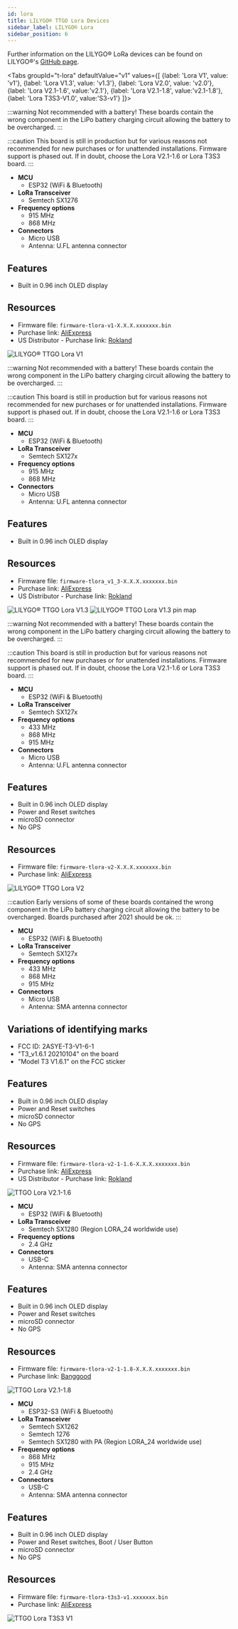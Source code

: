 ```yaml
---
id: lora
title: LILYGO® TTGO Lora Devices
sidebar_label: LILYGO® Lora
sidebar_position: 6
---
```



Further information on the LILYGO® LoRa devices can be found on LILYGO®'s [GitHub page](https://github.com/Xinyuan-LilyGO/LilyGo-LoRa-Series).

<Tabs
groupId="t-lora"
defaultValue="v1"
values={[
{label: 'Lora V1', value: 'v1'},
{label: 'Lora V1.3', value: 'v1.3'},
{label: 'Lora V2.0', value: 'v2.0'},
{label: 'Lora V2.1-1.6', value:'v2.1'},
{label: 'Lora V2.1-1.8', value:'v2.1-1.8'},
{label: 'Lora T3S3-V1.0', value:'S3-v1'}
]}>
<TabItem value="v1">

:::warning
Not recommended with a battery! These boards contain the wrong component in the LiPo battery charging circuit allowing the battery to be overcharged.
:::

:::caution
This board is still in production but for various reasons not recommended for new purchases or for unattended installations. Firmware support is phased out. If in doubt, choose the Lora V2.1-1.6 or Lora T3S3 board.
:::

- **MCU**
  - ESP32 (WiFi & Bluetooth)
- **LoRa Transceiver**
  - Semtech SX1276
- **Frequency options**
  - 915 MHz
  - 868 MHz
- **Connectors**
  - Micro USB
  - Antenna: U.FL antenna connector

## Features

- Built in 0.96 inch OLED display

## Resources

- Firmware file: `firmware-tlora-v1-X.X.X.xxxxxxx.bin`
- Purchase link: [AliExpress](https://www.aliexpress.com/item/32996759721.html)
- US Distributor - Purchase link: [Rokland](https://store.rokland.com/products/lilygo-ttgo-lora32-v1-0-wireless-module-esp32-lora-915mhz-oled-0-96-inch-display-wifi-bluetooth-esp-32-antenna-ch9102-q184?ref=8Bb2mUO5i-jKwt)

![LILYGO® TTGO Lora V1](/img/hardware/lora-v1.png)

</TabItem>
<TabItem value="v1.3">

:::warning
Not recommended with a battery! These boards contain the wrong component in the LiPo battery charging circuit allowing the battery to be overcharged.
:::

:::caution
This board is still in production but for various reasons not recommended for new purchases or for unattended installations. Firmware support is phased out. If in doubt, choose the Lora V2.1-1.6 or Lora T3S3 board.
:::

- **MCU**
  - ESP32 (WiFi & Bluetooth)
- **LoRa Transceiver**
  - Semtech SX127x
- **Frequency options**
  - 915 MHz
  - 868 MHz
- **Connectors**
  - Micro USB
  - Antenna: U.FL antenna connector

## Features

- Built in 0.96 inch OLED display

## Resources

- Firmware file: `firmware-tlora_v1_3-X.X.X.xxxxxxx.bin`
- Purchase link: [AliExpress](https://www.aliexpress.com/item/4000628100802.html)
- US Distributor - Purchase link: [Rokland](https://store.rokland.com/products/lilygo-lora-v1-3-esp32-sx1276-915mhz-wifi-wireless-bluetooth-module-0-96-inch-oled-screen-support-arduino-development-board-q312?ref=8Bb2mUO5i-jKwt)

![LILYGO® TTGO Lora V1.3](/img/hardware/lora-v1.3.png)
![LILYGO® TTGO Lora V1.3 pin map](/img/hardware/lora-v1.3_pinmap.webp)

</TabItem>
<TabItem value="v2.0">

:::warning
Not recommended with a battery! These boards contain the wrong component in the LiPo battery charging circuit allowing the battery to be overcharged.
:::

:::caution
This board is still in production but for various reasons not recommended for new purchases or for unattended installations. Firmware support is phased out. If in doubt, choose the Lora V2.1-1.6 or Lora T3S3 board.
:::

- **MCU**
  - ESP32 (WiFi & Bluetooth)
- **LoRa Transceiver**
  - Semtech SX127x
- **Frequency options**
  - 433 MHz
  - 868 MHz
  - 915 MHz
- **Connectors**
  - Micro USB
  - Antenna: U.FL antenna connector

## Features

- Built in 0.96 inch OLED display
- Power and Reset switches
- microSD connector
- No GPS

## Resources

- Firmware file: `firmware-tlora-v2-X.X.X.xxxxxxx.bin`
- Purchase link: [AliExpress](https://www.aliexpress.com/item/32846302183.html)

![LILYGO® TTGO Lora V2](/img/hardware/lora-v2.0.png)

</TabItem>
<TabItem value="v2.1">

:::caution
Early versions of some of these boards contained the wrong component in the LiPo battery charging circuit allowing the battery to be overcharged. Boards purchased after 2021 should be ok.
:::

- **MCU**
  - ESP32 (WiFi & Bluetooth)
- **LoRa Transceiver**
  - Semtech SX127x
- **Frequency options**
  - 433 MHz
  - 868 MHz
  - 915 MHz
- **Connectors**
  - Micro USB
  - Antenna: SMA antenna connector

## Variations of identifying marks
  - FCC ID: 2ASYE-T3-V1-6-1
  - "T3_v1.6.1 20210104" on the board
  - "Model T3 V1.6.1" on the FCC sticker
  
## Features

- Built in 0.96 inch OLED display
- Power and Reset switches
- microSD connector
- No GPS

## Resources

- Firmware file: `firmware-tlora-v2-1-1.6-X.X.X.xxxxxxx.bin`
- Purchase link: [AliExpress](https://www.aliexpress.com/item/32915894264.html)
- US Distributor - Purchase link: [Rokland](https://store.rokland.com/products/lilygo-ttgo-lora32-v2-1_1-6-version-915mhz-esp32-lora-oled-0-96-inch-sd-card-bluetooth-wifi-wireless-module-esp-32-sma-q211?ref=8Bb2mUO5i-jKwt)

![TTGO Lora V2.1-1.6](/img/hardware/lora-v2.1-1.6.png)

</TabItem>

<TabItem value="v2.1-1.8">

- **MCU**
  - ESP32 (WiFi & Bluetooth)
- **LoRa Transceiver**
  - Semtech SX1280 (Region LORA_24 worldwide use)
- **Frequency options**
  - 2.4 GHz
- **Connectors**
  - USB-C
  - Antenna: SMA antenna connector

## Features

- Built in 0.96 inch OLED display
- Power and Reset switches
- microSD connector
- No GPS

## Resources

- Firmware file: `firmware-tlora-v2-1-1.8-X.X.X.xxxxxxx.bin`
- Purchase link: [Banggood](https://www.banggood.com/LILYGO-LORA-H570-V1_8-SX1280-ESP32-2_4G-Smart-WiFi-bluetooth-Wireless-Module-0_96inch-OLED-Display-Development-Board-with-Antenna-Type-C-p-1969395.html)

![TTGO Lora V2.1-1.8](/img/hardware/lora-v2.1-1.8.jpg)

</TabItem>

<TabItem value="S3-v1">

- **MCU**
  - ESP32-S3 (WiFi & Bluetooth)
- **LoRa Transceiver**
  - Semtech SX1262
  - Semtech 1276
  - Semtech SX1280 with PA (Region LORA_24 worldwide use)
- **Frequency options**
  - 868 MHz
  - 915 MHz
  - 2.4 GHz
- **Connectors**
  - USB-C
  - Antenna: SMA antenna connector

## Features

- Built in 0.96 inch OLED display
- Power and Reset switches, Boot / User Button
- microSD connector
- No GPS

## Resources

- Firmware file: `firmware-tlora-t3s3-v1.xxxxxxx.bin`
- Purchase link: [AliExpress](https://www.aliexpress.com/item/1005004627139838.html)

![TTGO Lora T3S3 V1](/img/hardware/lora-t3s3.jpg)

</TabItem>

</Tabs>
